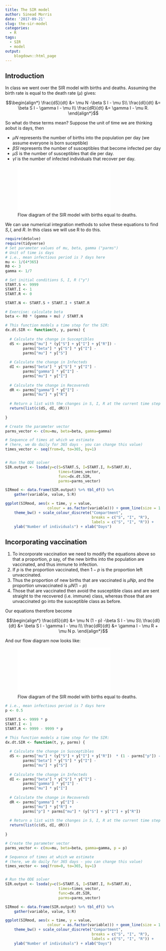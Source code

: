 ```yaml
---
title: The SIR model
author: Sinead Morris
date: '2017-09-21'
slug: the-sir-model
categories:
  - R
tags:
  - SIR
  - model
output:
    blogdown::html_page
---
```


## Introduction

In class we went over the SIR model with births and deaths.
Assuming the birth rate is equal to the death rate ($\mu$) gives: 

$$\begin{align*}
\frac{dS}{dt} &= \mu N -\beta S I - \mu S\\
\frac{dI}{dt} &= \beta S I - \gamma I - \mu I\\
\frac{dR}{dt} &=  \gamma I - \mu R.
\end{align*}$$


So what do these terms mean? Suppose the unit of time we are thinking aobut is days, then

* $\mu N$ represents the number of births into the population per day (we assume everyone is born suceptible)
* $\beta S I$ represents the number of susceptibles that become infected per day
* $\mu S$ is the number of susceptibles that die per day.
* $\gamma I$ is the number of infected individuals that recover per day.

![Flow diagram of the SIR model with births equal to deaths.](/img/Precept1.pdf)


We can use numerical integration methods to solve these equations to find $S, I$, and $R$. In this class we will use R to do this. 

```r
require(deSolve)
require(tidyverse)
# Set parameter values of mu, beta, gamma ("parms")
# Unit of time is days
# i.e., mean infectious period is 7 days here
mu <- 1/(4*365)
R0 <- 3
gamma <- 1/7

# Set initial conditions S, I, R ("y")
START.S <- 9999
START.I <- 1
START.R <- 0

START.N <- START.S + START.I + START.R

# Exercise: calculate beta
beta <- R0 * (gamma + mu) / START.N 

# This function models a time step for the SIR:
dx.dt.SIR <- function(t, y, parms) {
  
  # Calculate the change in Susceptibles
  dS <- parms["mu"] * (y["S"] + y["I"] + y["R"]) - 
		parms["beta"] * y["S"] * y["I"] - 
		parms["mu"] * y["S"]
  
  # Calculate the change in Infecteds
  dI <- parms["beta"] * y["S"] * y["I"] - 
		parms["gamma"] * y["I"] -
		parms["mu"] * y["I"]
  
  # Calculate the change in Recovereds
  dR <- parms["gamma"] * y["I"] -
		parms["mu"] * y["R"] 
  
  # Return a list with the changes in S, I, R at the current time step
  return(list(c(dS, dI, dR)))
  
}

# Create the parameter vector
parms_vector <- c(mu=mu, beta=beta, gamma=gamma)

# Sequence of times at which we estimate 
# (here, we do daily for 365 days - you can change this value)
times_vector <- seq(from=0, to=365, by=1)


# Run the ODE solver
SIR.output <- lsoda(y=c(S=START.S, I=START.I, R=START.R), 
						times=times_vector, 
						func=dx.dt.SIR, 
						parms=parms_vector)

SIRmod <- data.frame(SIR.output) %>% tbl_df() %>% 
    gather(variable, value, S:R) 

ggplot(SIRmod, aes(x = time, y = value, 
                   colour = as.factor(variable))) + geom_line(size = 1.2) +
    theme_bw() + scale_colour_discrete("Compartment", 
                                       breaks = c("S", "I", "R"),
                                       labels = c("S", "I", "R")) +
    ylab("Number of individuals") + xlab("Days")

```


## Incorporating vaccination

1. To incorporate vaccination we need to modify the equations above so that a proportion, $p$ say, of the new births into the population are vaccinated, and thus immune to infection. 
2. If $p$ is the proportion vaccinated, then $1 - p$ is the proportion left unvaccinated. 
3. Thus the proportion of new births that are vaccinated is $\mu N p$, and the proportion unvaccinated is $\mu N (1 - p)$
4. Those that are vaccinated then avoid the susceptible class and are sent straight to the recovered (i.e. immune) class, whereas those that are unvaccinated go into the susceptible class as before.

Our equations therefore become

$$\begin{align*}
\frac{dS}{dt} &= \mu N (1 - p) -\beta S I - \mu S\\
\frac{dI}{dt} &= \beta S I - \gamma I - \mu I\\
\frac{dR}{dt} &=  \gamma I - \mu R + \mu N p.
\end{align*}$$

And our flow diagram now looks like:

![Flow diagram of the SIR model with births equal to deaths.](/img/to/path/Precept1vacc.pdf)


```r
# i.e., mean infectious period is 7 days here
p <- 0.5

START.S <- 9999 * p
START.I <- 1
START.R <- 9999 - 9999 * p

# This function models a time step for the SIR:
dx.dt.SIR <- function(t, y, parms) {
  
  # Calculate the change in Susceptibles
  dS <- parms["mu"] * (y["S"] + y["I"] + y["R"])  * (1 - parms["p"]) - 
		parms["beta"] * y["S"] * y["I"] - 
		parms["mu"] * y["S"]
  
  # Calculate the change in Infecteds
  dI <- parms["beta"] * y["S"] * y["I"] - 
		parms["gamma"] * y["I"] -
		parms["mu"] * y["I"]
  
  # Calculate the change in Recovereds
  dR <- parms["gamma"] * y["I"] -
		parms["mu"] * y["R"] +
        parms["p"] * parms["mu"] * (y["S"] + y["I"] + y["R"])
  
  # Return a list with the changes in S, I, R at the current time step
  return(list(c(dS, dI, dR)))
  
}

# Create the parameter vector
parms_vector <- c(mu=mu, beta=beta, gamma=gamma, p = p)

# Sequence of times at which we estimate 
# (here, we do daily for 365 days - you can change this value)
times_vector <- seq(from=0, to=365, by=1)


# Run the ODE solver
SIR.output <- lsoda(y=c(S=START.S, I=START.I, R=START.R), 
						times=times_vector, 
						func=dx.dt.SIR, 
						parms=parms_vector)

SIRmod <- data.frame(SIR.output) %>% tbl_df() %>% 
    gather(variable, value, S:R) 

ggplot(SIRmod, aes(x = time, y = value, 
                   colour = as.factor(variable))) + geom_line(size = 1.2) +
    theme_bw() + scale_colour_discrete("Compartment", 
                                       breaks = c("S", "I", "R"),
                                       labels = c("S", "I", "R")) +
    ylab("Number of individuals") + xlab("Days")

```
